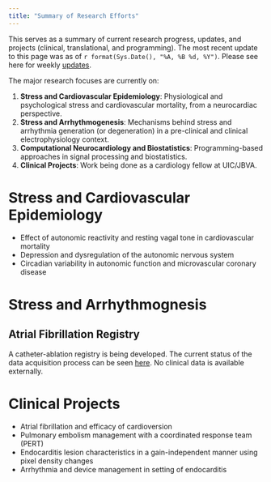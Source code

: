 ```yaml
---
title: "Summary of Research Efforts"
---
```


This serves as a summary of current research progress, updates, and projects (clinical, translational, and programming). The most recent update to this page was as of `r format(Sys.Date(), "%A, %B %d, %Y")`. Please see here for weekly [updates](https://asshah4.github.io/research/t32/t32-updates.html).

The major research focuses are currently on:

1. __Stress and Cardiovascular Epidemiology__: Physiological and psychological stress and cardiovascular mortality, from a neurocardiac perspective.
1. __Stress and Arrhythmogenesis__: Mechanisms behind stress and arrhythmia generation (or degeneration) in a pre-clinical and clinical electrophysiology context.
1. __Computational Neurocardiology and Biostatistics__: Programming-based approaches in signal processing and biostatistics.
1. __Clinical Projects__: Work being done as a cardiology fellow at UIC/JBVA.

# Stress and Cardiovascular Epidemiology

- Effect of autonomic reactivity and resting vagal tone in cardiovascular mortality
- Depression and dysregulation of the autonomic nervous system
- Circadian variability in autonomic function and microvascular coronary disease

# Stress and Arrhythmognesis

## Atrial Fibrillation Registry

A catheter-ablation registry is being developed. The current status of the data acquisition process can be seen [here](https://asshah4.github.io/aflubber). No clinical data is available externally. 

# Clinical Projects

- Atrial fibrillation and efficacy of cardioversion
- Pulmonary embolism management with a coordinated response team (PERT)
- Endocarditis lesion characteristics in a gain-independent manner using pixel density changes
- Arrhythmia and device management in setting of endocarditis
